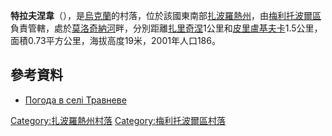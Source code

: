 {{coord|47|0|44|N|35|28|11|E|scale:100000|display=title}}

'''特拉夫涅韋'''（{{lang-uk|Травневе}}），是[[烏克蘭|烏克蘭]]的村落，位於該國東南部[[扎波羅熱州|扎波羅熱州]]，由[[梅利托波爾區|梅利托波爾區]]負責管轄，處於[[莫洛奇納河|莫洛奇納河]]畔，分別距離[[扎里奇涅_(梅利托波爾區)|扎里奇涅]]1公里和[[皮里盧基夫卡|皮里盧基夫卡]]1.5公里，面積0.73平方公里，海拔高度19米，2001年人口186。

==參考資料==
* [http://weather.in.ua/ua/zaporozhskaja/26367 Погода в селі Травневе] {{Wayback|url=http://weather.in.ua/ua/zaporozhskaja/26367 |date=20111220144719 }}

[[Category:扎波羅熱州村落|Category:扎波羅熱州村落]]
[[Category:梅利托波爾區村落|Category:梅利托波爾區村落]]


{{Zaporizhia-geo-stub}}